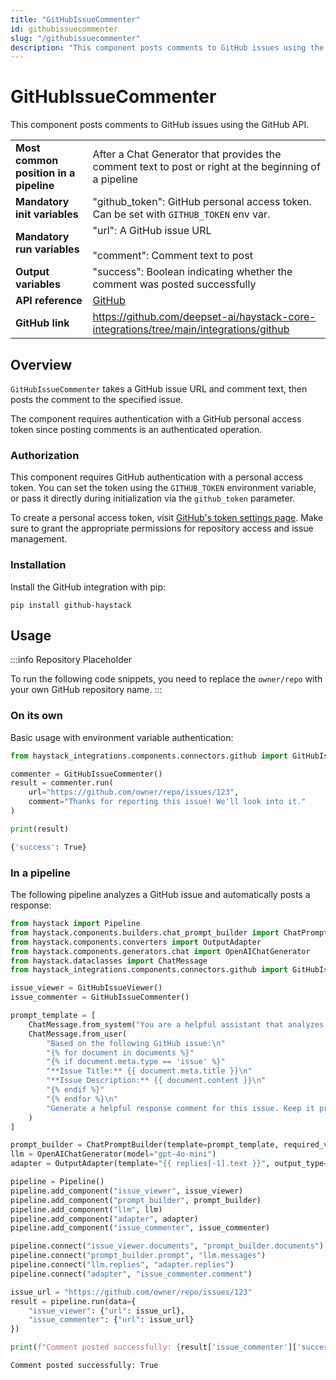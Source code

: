 ```yaml
---
title: "GitHubIssueCommenter"
id: githubissuecommenter
slug: "/githubissuecommenter"
description: "This component posts comments to GitHub issues using the GitHub API."
---
```


# GitHubIssueCommenter

This component posts comments to GitHub issues using the GitHub API.

|  |  |
| --- | --- |
| **Most common position in a pipeline** | After a Chat Generator that provides the comment text to post or right at the beginning of a pipeline |
| **Mandatory init variables** | "github_token": GitHub personal access token. Can be set with `GITHUB_TOKEN` env var. |
| **Mandatory run variables** | "url": A GitHub issue URL  <br /> <br />"comment": Comment text to post |
| **Output variables** | "success": Boolean indicating whether the comment was posted successfully |
| **API reference** | [GitHub](/reference/integrations-github) |
| **GitHub link** | https://github.com/deepset-ai/haystack-core-integrations/tree/main/integrations/github |

## Overview

`GitHubIssueCommenter` takes a GitHub issue URL and comment text, then posts the comment to the specified issue.

The component requires authentication with a GitHub personal access token since posting comments is an authenticated operation.

### Authorization

This component requires GitHub authentication with a personal access token. You can set the token using the `GITHUB_TOKEN` environment variable, or pass it directly during initialization via the `github_token` parameter.

To create a personal access token, visit [GitHub's token settings page](https://github.com/settings/tokens). Make sure to grant the appropriate permissions for repository access and issue management.

### Installation

Install the GitHub integration with pip:

```shell
pip install github-haystack
```

## Usage

:::info
Repository Placeholder

To run the following code snippets, you need to replace the `owner/repo` with your own GitHub repository name.
:::

### On its own

Basic usage with environment variable authentication:

```python
from haystack_integrations.components.connectors.github import GitHubIssueCommenter

commenter = GitHubIssueCommenter()
result = commenter.run(
    url="https://github.com/owner/repo/issues/123",
    comment="Thanks for reporting this issue! We'll look into it."
)

print(result)
```

```bash
{'success': True}
```

### In a pipeline

The following pipeline analyzes a GitHub issue and automatically posts a response:

```python
from haystack import Pipeline
from haystack.components.builders.chat_prompt_builder import ChatPromptBuilder
from haystack.components.converters import OutputAdapter
from haystack.components.generators.chat import OpenAIChatGenerator
from haystack.dataclasses import ChatMessage
from haystack_integrations.components.connectors.github import GitHubIssueViewer, GitHubIssueCommenter

issue_viewer = GitHubIssueViewer()
issue_commenter = GitHubIssueCommenter()

prompt_template = [
    ChatMessage.from_system("You are a helpful assistant that analyzes GitHub issues and creates appropriate responses."),
    ChatMessage.from_user(
        "Based on the following GitHub issue:\n"
        "{% for document in documents %}"
        "{% if document.meta.type == 'issue' %}"
        "**Issue Title:** {{ document.meta.title }}\n"
        "**Issue Description:** {{ document.content }}\n"
        "{% endif %}"
        "{% endfor %}\n"
        "Generate a helpful response comment for this issue. Keep it professional and concise."
    )
]

prompt_builder = ChatPromptBuilder(template=prompt_template, required_variables="*")
llm = OpenAIChatGenerator(model="gpt-4o-mini")
adapter = OutputAdapter(template="{{ replies[-1].text }}", output_type=str)

pipeline = Pipeline()
pipeline.add_component("issue_viewer", issue_viewer)
pipeline.add_component("prompt_builder", prompt_builder)
pipeline.add_component("llm", llm)
pipeline.add_component("adapter", adapter)
pipeline.add_component("issue_commenter", issue_commenter)

pipeline.connect("issue_viewer.documents", "prompt_builder.documents")
pipeline.connect("prompt_builder.prompt", "llm.messages")
pipeline.connect("llm.replies", "adapter.replies")
pipeline.connect("adapter", "issue_commenter.comment")

issue_url = "https://github.com/owner/repo/issues/123"
result = pipeline.run(data={
    "issue_viewer": {"url": issue_url},
    "issue_commenter": {"url": issue_url}
})

print(f"Comment posted successfully: {result['issue_commenter']['success']}")
```

```
Comment posted successfully: True
```
